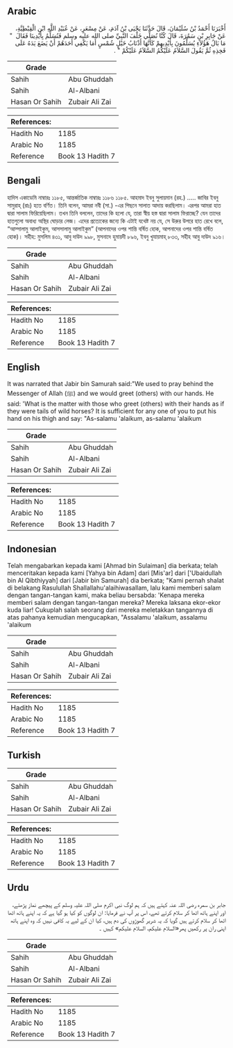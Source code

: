 ## Arabic


<div dir="rtl" lang="ar" style={{fontSize:'larger',backgroundColor:'#f8f9fa',padding:20}}>
أَخْبَرَنَا أَحْمَدُ بْنُ سُلَيْمَانَ، قَالَ حَدَّثَنَا يَحْيَى بْنُ آدَمَ، عَنْ مِسْعَرٍ، عَنْ عُبَيْدِ اللَّهِ ابْنِ الْقِبْطِيَّةِ، عَنْ جَابِرِ بْنِ سَمُرَةَ، قَالَ كُنَّا نُصَلِّي خَلْفَ النَّبِيِّ صلى الله عليه وسلم فَنُسَلِّمُ بِأَيْدِينَا فَقَالَ ‏ "‏ مَا بَالُ هَؤُلاَءِ يُسَلِّمُونَ بِأَيْدِيهِمْ كَأَنَّهَا أَذْنَابُ خَيْلٍ شُمْسٍ أَمَا يَكْفِي أَحَدَهُمْ أَنْ يَضَعَ يَدَهُ عَلَى فَخِذِهِ ثُمَّ يَقُولَ السَّلاَمُ عَلَيْكُمُ السَّلاَمُ عَلَيْكُمْ ‏"‏ ‏.‏
</div>
<div style={{backgroundColor:'#f8f9fa',padding:20, marginBottom: 10}}><table> <thead> <tr> <th>Grade</th> <th></th> </tr> </thead> <tbody> <tr><td>Sahih</td><td>Abu Ghuddah</td></tr><tr><td>Sahih</td><td>Al-Albani</td></tr><tr><td>Hasan Or Sahih</td><td>Zubair Ali Zai</td></tr></tbody></table><table> <thead> <tr> <th>References:</th> <th></th> </tr> </thead> <tbody><tr><td>Hadith No</td><td>1185</td></tr><tr><td>Arabic No</td><td>1185</td></tr><tr><td>Reference</td><td>Book 13 Hadith 7</td></tr></tbody></table></div>

## Bengali


<div dir="ltr" lang="bn" style={{fontSize:'larger',backgroundColor:'#f8f9fa',padding:20}}>
হাদিস একাডেমি নাম্বারঃ ১১৮৫, আন্তর্জাতিক নাম্বারঃ ১১৮৬ ১১৮৫. আহমাদ ইবনু সুলায়মান (রহ.) ..... জাবির ইবনু সামুরাহ্ (রাঃ) হতে বর্ণিত। তিনি বলেন, আমরা নবী (সা.) -এর পিছনে সালাত আদায় করছিলাম। এরপর আমরা হাত দ্বারা সালাম ফিরিয়েছিলাম। তখন তিনি বললেন, তাদের কি হলো যে, তারা স্বীয় হস্ত দ্বারা সালাম ফিরাচ্ছে? যেন তাদের হাতগুলো অবাধ্য অস্থির ঘোড়ার লেজ। এদের প্রত্যেকের জন্যে কি এটাই যথেষ্ট নয় যে, সে উরুর উপরে হাত রেখে বলে, “আস্সালামু আলাইকুম, আসসালামু আলাইকুম” (আপনাদের ওপর শান্তি বর্ষিত হোক, আপনাদের ওপর শান্তি বর্ষিত হোক)। সহীহ: মুসলিম ৪৩১, আবু দাউদ ৯৯৮, মুসনাদে হুমায়দী ৮৯৬, ইবনু খুযায়মাহ্ ৮৩৩, সহীহ আবু দাউদ ৯১৬।
</div>
<div style={{backgroundColor:'#f8f9fa',padding:20, marginBottom: 10}}><table> <thead> <tr> <th>Grade</th> <th></th> </tr> </thead> <tbody> <tr><td>Sahih</td><td>Abu Ghuddah</td></tr><tr><td>Sahih</td><td>Al-Albani</td></tr><tr><td>Hasan Or Sahih</td><td>Zubair Ali Zai</td></tr></tbody></table><table> <thead> <tr> <th>References:</th> <th></th> </tr> </thead> <tbody><tr><td>Hadith No</td><td>1185</td></tr><tr><td>Arabic No</td><td>1185</td></tr><tr><td>Reference</td><td>Book 13 Hadith 7</td></tr></tbody></table></div>

## English


<div dir="ltr" lang="en" style={{fontSize:'larger',backgroundColor:'#f8f9fa',padding:20}}>
It was narrated that Jabir bin Samurah said:"We used to pray behind the Messenger of Allah (ﷺ) and we would greet (others) with our hands. He said: 'What is the matter with those who greet (others) with their hands as if they were tails of wild horses? It is sufficient for any one of you to put his hand on his thigh and say: "As-salamu 'alaikum, as-salamu 'alaikum
</div>
<div style={{backgroundColor:'#f8f9fa',padding:20, marginBottom: 10}}><table> <thead> <tr> <th>Grade</th> <th></th> </tr> </thead> <tbody> <tr><td>Sahih</td><td>Abu Ghuddah</td></tr><tr><td>Sahih</td><td>Al-Albani</td></tr><tr><td>Hasan Or Sahih</td><td>Zubair Ali Zai</td></tr></tbody></table><table> <thead> <tr> <th>References:</th> <th></th> </tr> </thead> <tbody><tr><td>Hadith No</td><td>1185</td></tr><tr><td>Arabic No</td><td>1185</td></tr><tr><td>Reference</td><td>Book 13 Hadith 7</td></tr></tbody></table></div>

## Indonesian


<div dir="ltr" lang="id" style={{fontSize:'larger',backgroundColor:'#f8f9fa',padding:20}}>
Telah mengabarkan kepada kami [Ahmad bin Sulaiman] dia berkata; telah menceritakan kepada kami [Yahya bin Adam] dari [Mis'ar] dari ['Ubaidullah bin Al Qibthiyyah] dari [Jabir bin Samurah] dia berkata; "Kami pernah shalat di belakang Rasulullah Shallallahu'alaihiwasallam, lalu kami memberi salam dengan tangan-tangan kami, maka beliau bersabda: 'Kenapa mereka memberi salam dengan tangan-tangan mereka? Mereka laksana ekor-ekor kuda liar! Cukuplah salah seorang dari mereka meletakkan tangannya di atas pahanya kemudian mengucapkan, "Assalamu 'alaikum, assalamu 'alaikum
</div>
<div style={{backgroundColor:'#f8f9fa',padding:20, marginBottom: 10}}><table> <thead> <tr> <th>Grade</th> <th></th> </tr> </thead> <tbody> <tr><td>Sahih</td><td>Abu Ghuddah</td></tr><tr><td>Sahih</td><td>Al-Albani</td></tr><tr><td>Hasan Or Sahih</td><td>Zubair Ali Zai</td></tr></tbody></table><table> <thead> <tr> <th>References:</th> <th></th> </tr> </thead> <tbody><tr><td>Hadith No</td><td>1185</td></tr><tr><td>Arabic No</td><td>1185</td></tr><tr><td>Reference</td><td>Book 13 Hadith 7</td></tr></tbody></table></div>

## Turkish


<div dir="ltr" lang="tr" style={{fontSize:'larger',backgroundColor:'#f8f9fa',padding:20}}>

</div>
<div style={{backgroundColor:'#f8f9fa',padding:20, marginBottom: 10}}><table> <thead> <tr> <th>Grade</th> <th></th> </tr> </thead> <tbody> <tr><td>Sahih</td><td>Abu Ghuddah</td></tr><tr><td>Sahih</td><td>Al-Albani</td></tr><tr><td>Hasan Or Sahih</td><td>Zubair Ali Zai</td></tr></tbody></table><table> <thead> <tr> <th>References:</th> <th></th> </tr> </thead> <tbody><tr><td>Hadith No</td><td>1185</td></tr><tr><td>Arabic No</td><td>1185</td></tr><tr><td>Reference</td><td>Book 13 Hadith 7</td></tr></tbody></table></div>

## Urdu


<div dir="rtl" lang="ur" style={{fontSize:'larger',backgroundColor:'#f8f9fa',padding:20}}>
جابر بن سمرہ رضی اللہ عنہ کہتے ہیں کہ ہم لوگ نبی اکرم صلی اللہ علیہ وسلم کے پیچھے نماز پڑھتے، اور اپنے ہاتھ اٹھا کر سلام کرتے تھے، اس پر آپ نے فرمایا: ان لوگوں کو کیا ہو گیا ہے کہ یہ اپنے ہاتھ اٹھا اٹھا کر سلام کرتے ہیں گویا کہ یہ شریر گھوڑوں کی دم ہیں، کیا ان کے لیے یہ کافی نہیں کہ وہ اپنے ہاتھ اپنی ران پر رکھیں پھر«السلام عليكم، السلام عليكم» کہیں ۔
</div>
<div style={{backgroundColor:'#f8f9fa',padding:20, marginBottom: 10}}><table> <thead> <tr> <th>Grade</th> <th></th> </tr> </thead> <tbody> <tr><td>Sahih</td><td>Abu Ghuddah</td></tr><tr><td>Sahih</td><td>Al-Albani</td></tr><tr><td>Hasan Or Sahih</td><td>Zubair Ali Zai</td></tr></tbody></table><table> <thead> <tr> <th>References:</th> <th></th> </tr> </thead> <tbody><tr><td>Hadith No</td><td>1185</td></tr><tr><td>Arabic No</td><td>1185</td></tr><tr><td>Reference</td><td>Book 13 Hadith 7</td></tr></tbody></table></div>